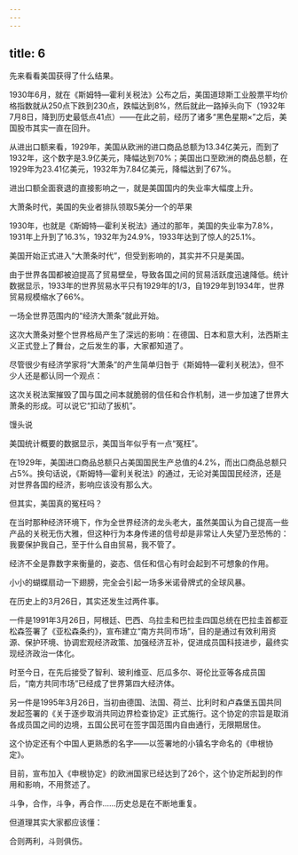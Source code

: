 ```yaml
---
---
---
```

title: 6
---



先来看看美国获得了什么结果。

1930年6月，就在《斯姆特—霍利关税法》公布之后，美国道琼斯工业股票平均价格指数就从250点下跌到230点，跌幅达到8%，然后就此一路掉头向下（1932年7月8日，降到历史最低点41点）——在此之前，经历了诸多“黑色星期×”之后，美国股市其实一直在回升。

从进出口额来看，1929年，美国从欧洲的进口商品总额为13.34亿美元，而到了1932年，这个数字是3.9亿美元，降幅达到70%；美国出口至欧洲的商品总额，在1929年为23.41亿美元，1932年为7.84亿美元，降幅达到了67%。

进出口额全面衰退的直接影响之一，就是美国国内的失业率大幅度上升。

大萧条时代，美国的失业者排队领取5美分一个的苹果



1930年，也就是《斯姆特—霍利关税法》通过的那年，美国的失业率为7.8%，1931年上升到了16.3%，1932年为24.9%，1933年达到了惊人的25.1%。

美国开始正式进入“大萧条时代”，但受到影响的，其实并不只是美国。

由于世界各国都被迫提高了贸易壁垒，导致各国之间的贸易活跃度迅速降低。统计数据显示，1933年的世界贸易水平只有1929年的1/3，自1929年到1934年，世界贸易规模缩水了66%。

一场全世界范围内的“经济大萧条”就此开始。

这次大萧条对整个世界格局产生了深远的影响：在德国、日本和意大利，法西斯主义正式登上了舞台，之后发生的事，大家都知道了。

尽管很少有经济学家将“大萧条”的产生简单归咎于《斯姆特—霍利关税法》，但不少人还是都认同一个观点：

这次关税法案摧毁了国与国之间本就脆弱的信任和合作机制，进一步加速了世界大萧条的形成。可以说它“扣动了扳机”。

馒头说

美国统计概要的数据显示，美国当年似乎有一点“冤枉”。

在1929年，美国进口商品总额只占美国国民生产总值的4.2%，而出口商品总额只占5%。换句话说，《斯姆特—霍利关税法》的通过，无论对美国国民经济，还是对世界各国的经济，影响应该没有那么大。

但其实，美国真的冤枉吗？

在当时那种经济环境下，作为全世界经济的龙头老大，虽然美国认为自己提高一些产品的关税无伤大雅，但这种行为本身传递的信号却是非常让人失望乃至恐怖的：我要保护我自己，至于什么自由贸易，我不管了。

经济不全是靠数字来衡量的，姿态、信任和信心有时会起到不可想象的作用。

小小的蝴蝶扇动一下翅膀，完全会引起一场多米诺骨牌式的全球风暴。

在历史上的3月26日，其实还发生过两件事。

一件是1991年3月26日，阿根廷、巴西、乌拉圭和巴拉圭四国总统在巴拉圭首都亚松森签署了《亚松森条约》，宣布建立“南方共同市场”，目的是通过有效利用资源、保护环境、协调宏观经济政策、加强经济互补，促进成员国科技进步，最终实现经济政治一体化。

时至今日，在先后接受了智利、玻利维亚、厄瓜多尔、哥伦比亚等各成员国后，“南方共同市场”已经成了世界第四大经济体。

另一件是1995年3月26日，当初由德国、法国、荷兰、比利时和卢森堡五国共同发起签署的《关于逐步取消共同边界检查协定》正式施行。这个协定的宗旨是取消各成员国之间的边境，五国公民可在签字国范围内自由通行，无限期居住。

这个协定还有个中国人更熟悉的名字——以签署地的小镇名字命名的《申根协定》。

目前，宣布加入《申根协定》的欧洲国家已经达到了26个，这个协定所起到的作用和影响，不用赘述了。

斗争，合作，斗争，再合作……历史总是在不断地重复。

但道理其实大家都应该懂：

合则两利，斗则俱伤。